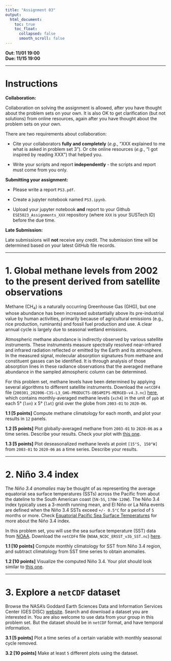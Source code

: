 ---
title: "Assignment 03"
output:
  html_document:
    toc: true
    toc_float:
      collapsed: false
      smooth_scroll: false
---

**Out: 11/01 19:00 **  
**Due: 11/15 19:00 **  

***

# Instructions  

**Collaboration:**  

Collaboration on solving the assignment is allowed, after you have thought about the problem sets on your own. It is also OK to get clarification (but not solutions) from online resources, again after you have thought about the problem sets on your own. 

There are two requirements about collaboration: 

* Cite your collaborators **fully and completely** (*e.g.*, "XXX explained to me what is asked in problem set 3"). Or cite online resources (*e.g.*, "I got inspired by reading XXX") that helped you.

* Write your scripts and report **independently** - the scripts and report must come from you only.

**Submitting your assignment:**  

* Please write a report `PS3.pdf`. 

* Create a jupyter notebook named `PS3.ipynb`. 

* Upload your jupyter notebook **and** report to your Github `ESE5023_Assignments_XXX` repository (where `XXX` is your SUSTech ID) before the due time.

**Late Submission:**  

Late submissions will **not** receive any credit. The submission time will be determined based on your latest GitHub file records.

***

# 1. Global methane levels from 2002 to the present derived from satellite observations

Methane (CH~4~) is a naturally occurring Greenhouse Gas (GHG), but one whose abundance has been increased substantially above its pre-industrial value by human activities, primarily because of agricultural emissions (e.g., rice production, ruminants) and fossil fuel production and use. A clear annual cycle is largely due to seasonal wetland emissions.

Atmospheric methane abundance is indirectly observed by various satellite instruments. These instruments measure spectrally resolved near-infrared and infrared radiation reflected or emitted by the Earth and its atmosphere. In the measured signal, molecular absorption signatures from methane and constituent gasses can be identified. It is through analysis of those absorption lines in these radiance observations that the averaged methane abundance in the sampled atmospheric column can be determined.

For this problem set, methane levels have been determined by applying several algorithms to different satellite instruments. Download the `netCDF4` file (`200301_202006-C3S-L3_GHG-PRODUCTS-OBS4MIPS-MERGED-v4.3.nc`) [here](http://172.18.31.60/index.php/s/32SrPszQGb57pR9), which contains monthly-averaged methane levels (`xch4`) in the unit of `ppb` at each 5° (`lon`) x 5° (`lat`) grid over the globe from `2003-01` to `2020-06`. 

**1.1 [5 points]** Compute methane climatology for each month, and plot your results in `12` panels.

**1.2 [5 points]** Plot globally-averaged methane from `2003-01` to `2020-06` as a time series. Describe your results. Check your plot with [this one](https://svs.gsfc.nasa.gov/5007).

**1.3 [5 points]** Plot deseasonalized methane levels at point `[15°S, 150°W]` from `2003-01` to `2020-06` as a time series. Describe your results. 

***

# 2. Niño 3.4 index

The *Niño 3.4 anomalies* may be thought of as representing the average equatorial sea surface temperatures (SSTs) across the Pacific from about the dateline to the South American coast (`5N-5S`, `170W-120W`). The Niño 3.4 index typically uses a 3-month running mean, and El Niño or La Niña events are defined when the Niño 3.4 SSTs exceed `+/- 0.5°C` for a period of `5` months or more. Check [Equatorial Pacific Sea Surface Temperatures](https://www.ncdc.noaa.gov/teleconnections/enso/indicators/sst/) for more about the Niño 3.4 index.

In this problem set, you will use the sea surface temperature (SST) data from [NOAA](https://www.noaa.gov/). Download the `netCDF4` file (`NOAA_NCDC_ERSST_v3b_SST.nc`) [here](http://10.20.7.229/index.php/s/do68CdKJbscS6QD).

**1.1 [10 points]** Compute monthly climatology for SST from Niño 3.4 region, and subtract climatology from SST time series to obtain anomalies.

**1.2 [10 points]** Visualize the computed Niño 3.4. Your plot should look similar to [this one](https://www.ncdc.noaa.gov/monitoring-content/teleconnections/eln-5-pg.gif).

***

# 3. Explore a `netCDF` dataset

Browse the NASA's Goddard Earth Sciences Data and Information Services Center (GES DISC) [website](https://disc.gsfc.nasa.gov/). Search and download a dataset you are interested in. You are also welcome to use data from your group in this problem set. But the dataset should be in `netCDF` format, and have temporal information. 

**3.1 [5 points]** Plot a time series of a certain variable with monthly seasonal cycle removed.  

**3.2 [10 points]** Make at least `5` different plots using the dataset.
